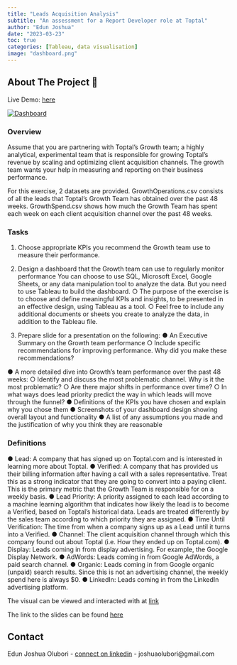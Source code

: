 ```yaml
---
title: "Leads Acquisition Analysis"
subtitle: "An assessment for a Report Developer role at Toptal"
author: "Edun Joshua"
date: "2023-03-23"
toc: true
categories: [Tableau, data visualisation]
image: "dashboard.png"
---
```


## About The Project 🍪

Live Demo: [here](https://public.tableau.com/views/toptal-analytics/Dashboard?:language=en-GB&:display_count=n&:origin=viz_share_link)

<div>

::: {#viz1704585184473 .tableauPlaceholder style="position: relative"}
<noscript><a href='#'><img src="https://public.tableau.com/static/images/to/toptal-analytics/Dashboard/1_rss.png" alt="Dashboard " style="border: none"/></a></noscript>

<object class="tableauViz" style="display:none;">


<param name='host_url' value='https%3A%2F%2Fpublic.tableau.com%2F' /> <param name='embed_code_version' value='3' /> <param name='site_root' value='' /><param name='name' value='toptal-analytics&#47;Dashboard' /><param name='tabs' value='no' /><param name='toolbar' value='yes' /><param name='static_image' value='https:&#47;&#47;public.tableau.com&#47;static&#47;images&#47;to&#47;toptal-analytics&#47;Dashboard&#47;1.png' /> <param name='animate_transition' value='yes' /><param name='display_static_image' value='yes' /><param name='display_spinner' value='yes' /><param name='display_overlay' value='yes' /><param name='display_count' value='yes' /><param name='language' value='en-GB' />

</object>
:::

</div>

```{=html}
<script type='text/javascript'>                    var divElement = document.getElementById('viz1704585184473');                    var vizElement = divElement.getElementsByTagName('object')[0];                    if ( divElement.offsetWidth > 800 ) { vizElement.style.width='1000px';vizElement.style.height='1227px';} else if ( divElement.offsetWidth > 500 ) { vizElement.style.width='1000px';vizElement.style.height='1227px';} else { vizElement.style.width='100%';vizElement.style.height='2077px';}                     var scriptElement = document.createElement('script');                    scriptElement.src = 'https://public.tableau.com/javascripts/api/viz_v1.js';                    vizElement.parentNode.insertBefore(scriptElement, vizElement);                </script>
```

### Overview
Assume that you are partnering with Toptal’s Growth team; a highly analytical,
experimental team that is responsible for growing Toptal’s revenue by scaling and
optimizing client acquisition channels. The growth team wants your help in measuring
and reporting on their business performance.

For this exercise, 2 datasets are provided. GrowthOperations.csv consists of all the leads
that Toptal’s Growth Team has obtained over the past 48 weeks. GrowthSpend.csv
shows how much the Growth Team has spent each week on each client acquisition
channel over the past 48 weeks.

### Tasks
1. Choose appropriate KPIs you recommend the Growth team use to measure their
performance.

2. Design a dashboard that the Growth team can use to regularly monitor performance
You can choose to use SQL, Microsoft Excel, Google Sheets, or any data manipulation tool to analyze
the data. But you need to use Tableau to build the dashboard.
○ The purpose of the exercise is to choose and define meaningful KPIs and insights, to be presented in
an effective design, using Tableau as a tool.
○ Feel free to include any additional documents or sheets you create to analyze the data, in addition to
the Tableau file.

3. Prepare slide for a presentation on the following:
● An Executive Summary on the Growth team performance
○ Include specific recommendations for improving performance. Why did you make these
recommendations?

● A more detailed dive into Growth’s team performance over the past 48 weeks:
○ Identify and discuss the most problematic channel. Why is it the most problematic?
○ Are there major shifts in performance over time?
○ In what ways does lead priority predict the way in which leads will move through the funnel?
● Definitions of the KPIs you have chosen and explain why you chose them
● Screenshots of your dashboard design showing overall layout and functionality
● A list of any assumptions you made and the justification of why you think they are reasonable


### Definitions
● Lead: A company that has signed up on Toptal.com and is interested in learning more
about Toptal.
● Verified: A company that has provided us their billing information after having a call
with a sales representative. Treat this as a strong indicator that they are going to
convert into a paying client. This is the primary metric that the Growth Team is
responsible for on a weekly basis.
● Lead Priority: A priority assigned to each lead according to a machine learning
algorithm that indicates how likely the lead is to become a Verified, based on Toptal’s
historical data. Leads are treated differently by the sales team according to which
priority they are assigned.
● Time Until Verification: The time from when a company signs up as a Lead until it
turns into a Verified.
● Channel: The client acquisition channel through which this company found out about
Toptal (i.e. How they ended up on Toptal.com).
● Display: Leads coming in from display advertising. For example, the Google Display
Network.
● AdWords: Leads coming in from Google AdWords, a paid search channel.
● Organic: Leads coming in from Google organic (unpaid) search results. Since this is
not an advertising channel, the weekly spend here is always $0.
● LinkedIn: Leads coming in from the LinkedIn advertising platform.

The visual can be viewed and interacted with at [link](https://public.tableau.com/views/toptal-analytics/Dashboard?:language=en-GB&:display_count=n&:origin=viz_share_link)

The link to the slides can be found [here](https://docs.google.com/presentation/d/1TiRQhkx97wa-Aj8XFFGiejtjXH2UQKiZ/edit?usp=drive_link&ouid=114194024907032392859&rtpof=true&sd=true)

## Contact

Edun Joshua Olubori - [connect on linkedin](https://www.linkedin.com/in/joshua-edun) - joshuaolubori\@gmail.com

